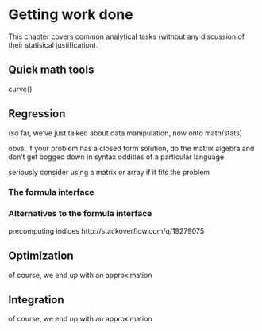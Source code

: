 # Getting work done {#work}

This chapter covers common analytical tasks (without any discussion of their statisical justification).

## Quick math tools

curve()


## Regression

(so far, we've just talked about data manipulation, now onto math/stats)

obvs, if your problem has a closed form solution, do the matrix algebra and don't get bogged down in syntax oddities of a particular language

seriously consider using a matrix or array if it fits the problem

### The formula interface


### Alternatives to the formula interface

precomputing indices http://stackoverflow.com/q/19279075


## Optimization

of course, we end up with an approximation

## Integration

of course, we end up with an approximation





